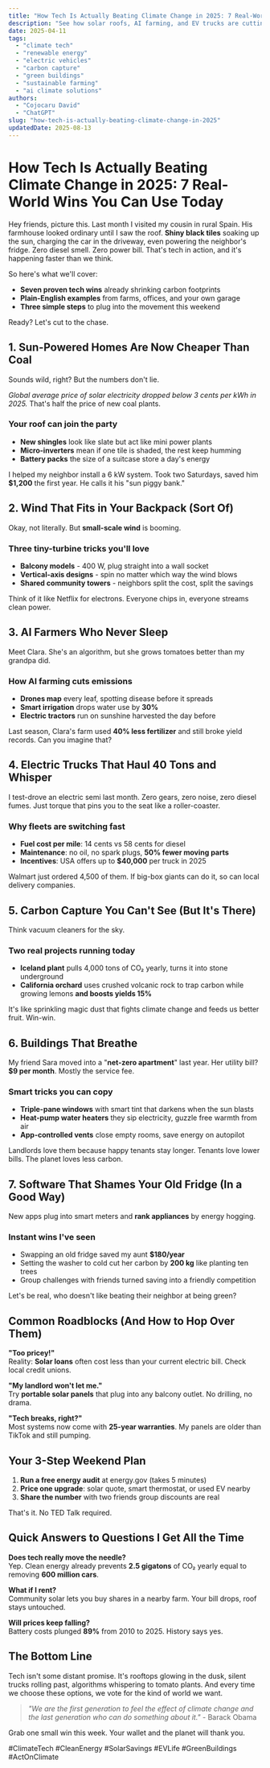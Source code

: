 ```yaml
---
title: "How Tech Is Actually Beating Climate Change in 2025: 7 Real-World Wins You Can Use Today"
description: "See how solar roofs, AI farming, and EV trucks are cutting emissions right now. Simple examples, clear steps, and zero jargon."
date: 2025-04-11
tags:
  - "climate tech"
  - "renewable energy"
  - "electric vehicles"
  - "carbon capture"
  - "green buildings"
  - "sustainable farming"
  - "ai climate solutions"
authors:
  - "Cojocaru David"
  - "ChatGPT"
slug: "how-tech-is-actually-beating-climate-change-in-2025"
updatedDate: 2025-08-13
---
```


# How Tech Is Actually Beating Climate Change in 2025: 7 Real-World Wins You Can Use Today

Hey friends, picture this. Last month I visited my cousin in rural Spain. His farmhouse looked ordinary until I saw the roof. **Shiny black tiles** soaking up the sun, charging the car in the driveway, even powering the neighbor's fridge. Zero diesel smell. Zero power bill. That's tech in action, and it's happening faster than we think.

So here's what we'll cover:

- **Seven proven tech wins** already shrinking carbon footprints  
- **Plain-English examples** from farms, offices, and your own garage  
- **Three simple steps** to plug into the movement this weekend  

Ready? Let's cut to the chase.

## 1. Sun-Powered Homes Are Now Cheaper Than Coal

Sounds wild, right? But the numbers don't lie.

*Global average price of solar electricity dropped below 3 cents per kWh in 2025.* That's half the price of new coal plants.

### Your roof can join the party

- **New shingles** look like slate but act like mini power plants  
- **Micro-inverters** mean if one tile is shaded, the rest keep humming  
- **Battery packs** the size of a suitcase store a day's energy

I helped my neighbor install a 6 kW system. Took two Saturdays, saved him **$1,200** the first year. He calls it his "sun piggy bank."

## 2. Wind That Fits in Your Backpack (Sort Of)

Okay, not literally. But **small-scale wind** is booming.

### Three tiny-turbine tricks you'll love

- **Balcony models** - 400 W, plug straight into a wall socket  
- **Vertical-axis designs** - spin no matter which way the wind blows  
- **Shared community towers** - neighbors split the cost, split the savings

Think of it like Netflix for electrons. Everyone chips in, everyone streams clean power.

## 3. AI Farmers Who Never Sleep

Meet Clara. She's an algorithm, but she grows tomatoes better than my grandpa did.

### How AI farming cuts emissions

- **Drones map** every leaf, spotting disease before it spreads  
- **Smart irrigation** drops water use by **30%**  
- **Electric tractors** run on sunshine harvested the day before

Last season, Clara's farm used **40% less fertilizer** and still broke yield records. Can you imagine that?

## 4. Electric Trucks That Haul 40 Tons and Whisper

I test-drove an electric semi last month. Zero gears, zero noise, zero diesel fumes. Just torque that pins you to the seat like a roller-coaster.

### Why fleets are switching fast

- **Fuel cost per mile**: 14 cents vs 58 cents for diesel  
- **Maintenance**: no oil, no spark plugs, **50% fewer moving parts**  
- **Incentives**: USA offers up to **$40,000** per truck in 2025

Walmart just ordered 4,500 of them. If big-box giants can do it, so can local delivery companies.

## 5. Carbon Capture You Can't See (But It's There)

Think vacuum cleaners for the sky.

### Two real projects running today

- **Iceland plant** pulls 4,000 tons of CO₂ yearly, turns it into stone underground  
- **California orchard** uses crushed volcanic rock to trap carbon while growing lemons **and boosts yields 15%**

It's like sprinkling magic dust that fights climate change and feeds us better fruit. Win-win.

## 6. Buildings That Breathe

My friend Sara moved into a "**net-zero apartment**" last year. Her utility bill? **$9 per month**. Mostly the service fee.

### Smart tricks you can copy

- **Triple-pane windows** with smart tint that darkens when the sun blasts  
- **Heat-pump water heaters** they sip electricity, guzzle free warmth from air  
- **App-controlled vents** close empty rooms, save energy on autopilot

Landlords love them because happy tenants stay longer. Tenants love lower bills. The planet loves less carbon.

## 7. Software That Shames Your Old Fridge (In a Good Way)

New apps plug into smart meters and **rank appliances** by energy hogging.

### Instant wins I've seen

- Swapping an old fridge saved my aunt **$180/year**  
- Setting the washer to cold cut her carbon by **200 kg** like planting ten trees  
- Group challenges with friends turned saving into a friendly competition

Let's be real, who doesn't like beating their neighbor at being green?

## Common Roadblocks (And How to Hop Over Them)

**"Too pricey!"**  
Reality: **Solar loans** often cost less than your current electric bill. Check local credit unions.

**"My landlord won't let me."**  
Try **portable solar panels** that plug into any balcony outlet. No drilling, no drama.

**"Tech breaks, right?"**  
Most systems now come with **25-year warranties**. My panels are older than TikTok and still pumping.

## Your 3-Step Weekend Plan

1. **Run a free energy audit** at energy.gov (takes 5 minutes)  
2. **Price one upgrade**: solar quote, smart thermostat, or used EV nearby  
3. **Share the number** with two friends group discounts are real

That's it. No TED Talk required.

## Quick Answers to Questions I Get All the Time

**Does tech really move the needle?**  
Yep. Clean energy already prevents **2.5 gigatons** of CO₂ yearly equal to removing **600 million cars**.

**What if I rent?**  
Community solar lets you buy shares in a nearby farm. Your bill drops, roof stays untouched.

**Will prices keep falling?**  
Battery costs plunged **89%** from 2010 to 2025. History says yes.

## The Bottom Line

Tech isn't some distant promise. It's rooftops glowing in the dusk, silent trucks rolling past, algorithms whispering to tomato plants. And every time we choose these options, we vote for the kind of world we want.

> _"We are the first generation to feel the effect of climate change and the last generation who can do something about it."_ - Barack Obama

Grab one small win this week. Your wallet and the planet will thank you.

#ClimateTech #CleanEnergy #SolarSavings #EVLife #GreenBuildings #ActOnClimate